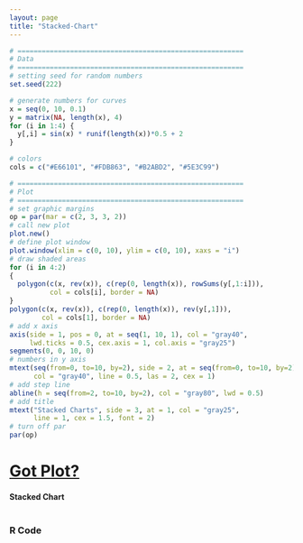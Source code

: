 ```yaml
---
layout: page
title: "Stacked-Chart"
---
```



```r
# ========================================================
# Data
# ========================================================
# setting seed for random numbers
set.seed(222)

# generate numbers for curves
x = seq(0, 10, 0.1)
y = matrix(NA, length(x), 4)
for (i in 1:4) {
  y[,i] = sin(x) * runif(length(x))*0.5 + 2
}

# colors
cols = c("#E66101", "#FDB863", "#B2ABD2", "#5E3C99")
```


```r
# ========================================================
# Plot
# ========================================================
# set graphic margins
op = par(mar = c(2, 3, 3, 2))
# call new plot
plot.new()
# define plot window
plot.window(xlim = c(0, 10), ylim = c(0, 10), xaxs = "i")
# draw shaded areas
for (i in 4:2)
{
  polygon(c(x, rev(x)), c(rep(0, length(x)), rowSums(y[,1:i])), 
          col = cols[i], border = NA)
}
polygon(c(x, rev(x)), c(rep(0, length(x)), rev(y[,1])), 
        col = cols[1], border = NA)
# add x axis
axis(side = 1, pos = 0, at = seq(1, 10, 1), col = "gray40", 
     lwd.ticks = 0.5, cex.axis = 1, col.axis = "gray25")
segments(0, 0, 10, 0)
# numbers in y axis
mtext(seq(from=0, to=10, by=2), side = 2, at = seq(from=0, to=10, by=2),
      col = "gray40", line = 0.5, las = 2, cex = 1)
# add step line
abline(h = seq(from=2, to=10, by=2), col = "gray80", lwd = 0.5)
# add title
mtext("Stacked Charts", side = 3, at = 1, col = "gray25", 
      line = 1, cex = 1.5, font = 2)
# turn off par
par(op)
```


# [Got Plot?](/work/gotplot)

#### Stacked Chart

```r
```


### R Code

```r
```

```r
```


